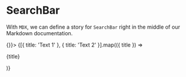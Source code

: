 <!--- SearchBar.stories.mdx -->




<Meta title="Organisms/SearchBar" component={SearchBar} />

# SearchBar

With `MDX`, we can define a story for `SearchBar` right in the middle of our
Markdown documentation.

<Canvas>
  <Story name="SearchBar">
    <Form>
      <SearchBar placeholder='Lorem ipsum' name='lorem' loading />
      <div style={{ marginTop: 100 }}>
        <SearchBar placeholder='Lorem ipsum' name='ipsum' />
      </div>
      <div style={{ marginTop: 150 }}>
        <SearchBar placeholder='Lorem ipsum' name='loremipsum' onClick={()=>{}}>
          {[{ title: 'Text 1' }, { title: 'Text 2' }].map(({ title }) => <p>{title}</p>)}
        </SearchBar>
      </div>
    </Form>
  </Story>
</Canvas>